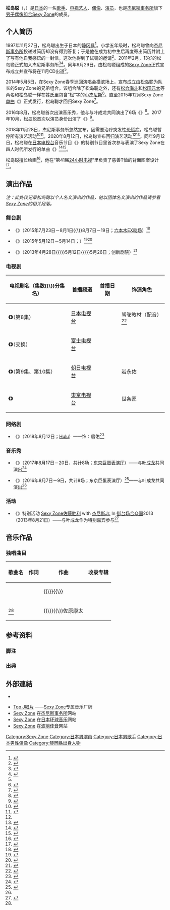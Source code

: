 {{NoteTA
|G1 = JP Show
}}
{{藝人
| 姓名 = 松島聰
| 類型 = 男藝人
| 外文名 = {{lang|ja|松島 聡}}
| 外文 = ja
| 羅馬拼音 = Matsushima Sō
| 出生日期 = {{Birth date and age|1997|11|27}}
| 出生地 = {{JPN}}[[静冈县|静冈县]]
| 職業 = [[歌手|歌手]]、[[日本電視藝人|电视艺人]]、[[偶像_(日本)|偶像]]、[[演员|演员]]
| 音樂類型 = [[日語流行音樂|日語流行音樂]]
| 出道日期 = 2011年
| 活躍年代 = 2011年2月 - 2018年11月28日<br>2020年8月12日 -
| 經紀公司 = [[傑尼斯事務所|傑尼斯事務所]]
| 相關團體 = [[Sexy_Zone|Sexy Zone]]
| 網站 =   [https://www.johnnys-net.jp/page?id=artistTop&artist=24 Sexy Zone官方网站]
| IMDb = 12402678
}}
{{japanese|japanese=松島 聡|kana=まつしま そう|romaji=Matsushima Sō}}

'''松岛聪'''（{{jpn|j=松島 聡|hg=まつしま そう|rm=Matsushima Sō}}，{{bd|1997年|11月27日|catIdx=Matsushima Sō}}）是[[日本|日本]]的一名[[歌手|歌手]]、[[日本電視藝人|电视艺人]]、[[偶像_(日本)|偶像]]、[[演员|演员]]，也是[[杰尼斯事务所|杰尼斯事务所]]旗下[[男子组合|男子偶像组合]][[Sexy_Zone|Sexy Zone]]的成员。

== 个人简历 ==
1997年11月27日，松岛聪出生于日本的[[静冈县|静冈县]]<ref>{{cite web |title=Sexy Zone - Profile |url=https://www.johnnys-net.jp/page?id=profile&artist=24 |publisher=[[杰尼斯事务所|杰尼斯事务所]] |accessdate=2021-01-30 |archive-date=2021-01-24 |archive-url=https://web.archive.org/web/20210124054119/https://www.johnnys-net.jp/page?id=profile&artist=24 |dead-url=no }}</ref>。小学五年级时，松岛聪曾向[[杰尼斯事务所|杰尼斯事务所]]投递过简历却没有得到答复；于是他在成为初中生后再度寄出简历并附上了写有他自我感悟的一封信，这次他得到了试镜的邀请<ref>{{cite journal |title=Sexy Zone A La Mode Vol.4 ―いまだから話せること― |journal={{Link-ja|duet|duet}} |issue=2015年10月号 |page=37 |publisher=[[一橋集團|家庭社]] |location=[[东京都|东京都]]}}</ref>。2011年2月，13岁的松岛聪正式加入杰尼斯事务所<ref name="NikkanSports">{{cite web |title=セクシーさ売りにジャニーズに新ユニット |url=https://www.nikkansports.com/entertainment/news/p-et-tp0-20110930-842678.html |publisher=[[日刊体育|日刊体育]] |accessdate=2021-01-30 |archive-date=2019-03-31 |archive-url=https://web.archive.org/web/20190331115536/https://www.nikkansports.com/entertainment/news/p-et-tp0-20110930-842678.html |dead-url=no }}</ref><ref>{{cite web |title=Sexy Zone・松島聡、20歳のバースデーに「自立してSexy Zoneの役に立ちたい」と決意表明！ |url=https://thetv.jp/news/detail/129107/ |publisher=The TV |accessdate=2021-01-30 |archive-date=2021-02-03 |archive-url=https://web.archive.org/web/20210203213837/https://thetv.jp/news/detail/129107/ |dead-url=no }}</ref>。同年9月29日，由松岛聪组成的[[Sexy_Zone|Sexy Zone]]正式宣布成立并宣布将在11月CD出道<ref name="NikkanSports" />。

2014年5月5日，在Sexy Zone春季巡回演唱会[[横滨|横滨]]场上，宣布成立由松岛聪为队长的Sexy Zone的兄弟组合{{Link-ja|小杰尼斯解散团体 (2000年以后)|ジャニーズJr.解散グループ (2000年以降)|Sexy 松}}。该组合除了松岛聪之外，还有[[松仓海斗|松仓海斗]]和[[松田元太|松田元太]]等两名和松岛聪一样在姓氏里包含“松”字的[[小杰尼斯|小杰尼斯]]<ref>{{cite web |title=Ｓｅｘｙ　Ｚｏｎｅに弟分ユニット誕生 |url=http://www.nikkansports.com/entertainment/news/p-et-tp0-20140506-1296523.html |publisher=[[日刊体育|日刊体育]] |accessdate=2021-01-30 |archive-date=2019-11-30 |archive-url=https://web.archive.org/web/20191130222252/https://www.nikkansports.com/entertainment/news/p-et-tp0-20140506-1296523.html |dead-url=no }}</ref>。直至2015年12月Sexy Zone[[单曲|单曲]]《{{Link-ja|多彩Eyes|カラフル Eyes}}》正式发行，松岛聪才回归Sexy Zone<ref>{{cite web |title=Sexy Zoneがデビュー5周年 少年から大人への成長、個々のキャラ確立…5人が歩んだ軌跡を辿る |url=https://mdpr.jp/news/detail/1636149 |publisher=[[Modelpress|Modelpress]] |accessdate=2021-01-30 |archive-date=2021-02-04 |archive-url=https://web.archive.org/web/20210204143103/https://mdpr.jp/news/detail/1636149 |dead-url=no }}</ref>。

2016年8月，松岛聪首次出演音乐秀，他与与叶成龙共同演出了6场《{{Link-ja|杰尼斯夏日乐园2016|Johnnys' Summer Paradise 2016}}》<ref name="Chunichi">{{cite news |url=http://www.chunichi.co.jp/chuspo/article/entertainment/news/CK2016080902000152.html |title=ピュアでハッピー２人だけのコンサート　セクゾ松島＆マリウス |work=[[中日体育|中日体育]] |location=[[名古屋市|名古屋市]] |publisher=[[中日新闻社|中日新闻社]] |date=2016-08-09 |deadurl=yes |archiveurl=https://web.archive.org/web/20160808235423/http://www.chunichi.co.jp/chuspo/article/entertainment/news/CK2016080902000152.html |archivedate=2016-08-08 |accessdate=2021-01-30 }}</ref>。2017年10月，松岛聪首次以演员身份出演了《{{Link-ja|世界奇妙物语 秋季特别篇 (2017年)|世にも奇妙な物語 秋の特別編 (2017年)|世界奇妙物语 2017年秋季特别篇}}》<ref name="mdpr">{{cite web |title=Sexy Zone松島聡「世にも奇妙な物語」でドラマ初出演にして初主演 愛される「聡ちゃん」トレンド入りの反響 |url=https://mdpr.jp/news/detail/1719720 |publisher=[[Modelpress|Modelpress]] |accessdate=2021-01-31 |archive-date=2018-11-28 |archive-url=https://web.archive.org/web/20181128164813/https://mdpr.jp/news/detail/1719720 |dead-url=no }}</ref>。

2018年11月28日，杰尼斯事务所忽然宣布，因需要治疗突发性[[恐慌症|恐慌症]]，松岛聪暂停所有演艺活动<ref name="Johnnys">{{cite web |title=弊社所属タレント松島聡（Sexy Zone）に関するお知らせ |url=https://www.johnnys-net.jp/page?id=text&dataId=1620&artist=24 |publisher=[[杰尼斯事务所|杰尼斯事务所]] |accessdate=2021-01-31 |archive-date=2018-11-30 |archive-url=https://web.archive.org/web/20181130130738/https://www.johnnys-net.jp/page?id=text&dataId=1620&artist=24 |dead-url=no }}</ref><ref>{{cite web |title=Ｓｅｘｙ　Ｚｏｎｅ松島聡、パニック障害による体調不良で療養 |url=https://www.sanspo.com/geino/news/20181128/joh18112815300002-n1.html |publisher=[[产经体育|产经体育]] |accessdate=2021-01-31 |archive-date=2018-11-28 |archive-url=https://web.archive.org/web/20181128164614/https://www.sanspo.com/geino/news/20181128/joh18112815300002-n1.html |dead-url=no }}</ref>。2020年8月12日，松岛聪宣布回归演艺活动<ref name="Johnnys" /><ref>{{cite web |title=セクゾ松島　突発性パニック障害から活動再開…段階を踏みながら緩やかに |url=https://www.daily.co.jp/gossip/2020/08/12/0013597554.shtml?pu=20200812 |publisher=体育日报 |accessdate=2021-01-31}}</ref>。同年9月12日，松岛聪在[[日本电视台|日本电视台]]音乐节目《{{Link-ja|音乐节 (日本电视台节目)|THE MUSIC DAY|音乐节}}》的特别节目里首次参与表演了Sexy Zone在四人时代所发行的单曲《{{Link-ja|RUN (Sexy Zone单曲)|RUN (Sexy Zoneの曲)|RUN}}》<ref>{{cite web |title=Sexy Zone「THE MUSIC DAY」“5人で出演”にファン歓喜 松島聡復帰後テレビ初 - モデルプレス |url=https://mdpr.jp/news/detail/2219385 |publisher=[[Modelpress|Modelpress]] |accessdate=2021-01-31 |archive-date=2020-09-11 |archive-url=https://web.archive.org/web/20200911002802/https://mdpr.jp/news/detail/2219385 |dead-url=no }}</ref><ref>{{cite web |title=Sexy Zone松島聡、1年9ヶ月ぶりパフォーマンス復帰 櫻井翔も「応援してるよ！」 - モデルプレス |url=https://mdpr.jp/music/detail/2221557 |publisher=[[Modelpress|Modelpress]] |accessdate=2021-01-31 |archive-date=2020-09-16 |archive-url=https://web.archive.org/web/20200916070338/https://mdpr.jp/music/detail/2221557 |dead-url=no }}</ref>。

松岛聪擅长绘画<ref>{{cite web |title=Sexy Zone冠番組第3弾でマンガ、ダンス、漫才に挑戦 |url=https://natalie.mu/music/news/293651 |publisher=[[Natalie_(網站)|Natalie]] |accessdate=2021-01-31 |archive-date=2021-02-04 |archive-url=https://web.archive.org/web/20210204130345/https://natalie.mu/music/news/293651 |dead-url=no }}</ref>，他在“第41届[[24小時電視_「愛心救地球」|24小时电视]]”里负责了慈善T恤的背面图案设计<ref>{{cite web |title=「24時間テレビ」チャリTシャツ、史上初の2デザイン Sexy Zone着用ショットも到着 |url=https://mdpr.jp/news/detail/1771461 |publisher=[[Modelpress|Modelpress]] |accessdate=2021-01-31 |archive-date=2018-08-06 |archive-url=https://web.archive.org/web/20180806181551/https://mdpr.jp/news/detail/1771461 |dead-url=no }}</ref>。

== 演出作品 ==
''注：此处仅记录松岛聪以个人名义演出的作品，他以团体名义演出的作品请参看[[Sexy_Zone|Sexy Zone]]的相关段落。''

=== 舞台剧 ===
* 《{{Link-ja|我武者罗！|ガムシャラ!|我武者罗！Summer Station}}》（2015年7月23日－8月1日{{\}}8月7日－19日；[[EX_THEATER_ROPPONGI|六本木EX剧场]]）<ref>{{cite web |title=スケジュール |url=http://www.tv-asahi.co.jp/ex-theater/sphone/schedule/0385/ |publisher=[[朝日电视台|朝日电视台]] |accessdate=2021-01-30 |archive-date=2015-07-17 |archive-url=https://web.archive.org/web/20150717042043/http://www.tv-asahi.co.jp/ex-theater/sphone/schedule/0385/ |dead-url=no }}</ref>

* 《{{Link-ja|杰尼斯银座|ジャニーズ銀座|杰尼斯银座2015}}》（2015年5月12日－5月14日；{{Link-ja|创新剧院|シアタークリエ}}）<ref>{{cite web |title=ジャニーズJr.がクリエ公演で初座長！ |url=https://thetv.jp/news/detail/58160/ |publisher=The TV |accessdate=2021-01-30 |archive-date=2020-10-28 |archive-url=https://web.archive.org/web/20201028160123/https://thetv.jp/news/detail/58160/ |dead-url=no }}</ref><ref>{{cite news |url=http://www.tohostage.com/johnnys-ginza/schedule.html |title=シアタークリエ『ジャニーズ銀座2015』 |work=[[东宝|东宝]] |deadurl=yes |archiveurl=https://web.archive.org/web/20150721115252/http://www.tohostage.com/johnnys-ginza/schedule.html |archivedate=2015-07-21 |accessdate=2021-01-30 }}</ref>

* 《{{Link-ja|杰尼斯银座|ジャニーズ銀座|Live House杰尼斯银座}}》（2013年4月28日{{\}}5月12日{{\}}5月26日；创新剧院）<ref>{{cite news |url=http://www.tohostage.com/johnnys-ginza/ticket.html |title=シアタークリエ『Live House ジャニーズ銀座』 |work=[[东宝|东宝]] |deadurl=yes |archiveurl=https://web.archive.org/web/20131005083540/http://www.tohostage.com/johnnys-ginza/ticket.html |archivedate=2013-10-05 |accessdate=2021-01-30 }}</ref>

=== 电视剧 ===
{| class="wikitable" style="width:50%; text-align:center;"
|-
! 电视剧名（集数{{\}}分集名）
! {{JPN}}首播频道
! {{JPN}}首播日期
! 饰演角色
|-
| align=left | '''《{{Link-ja|我的房间|吾輩の部屋である}}》'''（第8集）
| [[日本电视台|日本电视台]]
| {{Start date|2017|11|07}}
| 驾驶教材（[[配音|配音]]）<ref>{{cite web |title=吾輩の部屋である - ゲストコメント |url=https://www.ntv.co.jp/wagaheya/guest/index.html#guestSP8 |publisher=[[日本电视台|日本电视台]] |accessdate=2021-01-30 |archive-date=2020-11-30 |archive-url=https://web.archive.org/web/20201130232807/https://www.ntv.co.jp/wagaheya/guest/index.html#guestSP8 |dead-url=no }}</ref>
|-
| align=left | '''《{{Link-ja|世界奇妙物语 秋季特别篇 (2017年)|世にも奇妙な物語 秋の特別編 (2017年)|世界奇妙物语 2017年秋季特别篇}}》'''（交换）
| [[富士电视台|富士电视台]]
| {{Start date|2017|10|14}}
| {{CMain|宽太<ref name="mdpr" />}}
|-
| align=left | '''《{{Link-ja|小太郎一個人生活|コタロー1人暮らし}}》'''（第9集、第10集）
| [[朝日电视台|朝日电视台]]
| {{Start date|2021|4|24}}
| 岩永佑
|-
| align=left | '''《{{Link-ja|記憶搜查 特別篇2～新宿東署事件簿～|記憶捜査〜新宿東署事件ファイル〜}}》'''
| [[東京电视台|東京电视台]]
| {{Start date|2022|6|20}}
| 世条匠
|}

=== 网络剧 ===
* 《{{Link-ja|赌博霸王传 零|賭博覇王伝 零|ZERO 一获千金游戏 城山小太郎篇}}》（2018年8月12日；[[Hulu|Hulu]]{{efn|1=2018年12月24日，该作品与其他《{{Link-ja|赌博霸王传 零|賭博覇王伝 零|ZERO 一获千金游戏}}》衍生剧以“圣诞节☆ZERO ZERO的Another Story一次全放送SP”的名义在[[地面电视|地面电视]]播出<ref>{{cite web |title=NEWS 加藤ら4人の副音声も楽しめる　『ゼロ』スピンオフ『クリスマス☆ゼロ』12月24日に放送 |url=https://realsound.jp/movie/2018/11/post-284663.html |publisher=Real Sound |accessdate=2021-01-30 |archive-date=2021-01-11 |archive-url=https://web.archive.org/web/20210111082006/https://realsound.jp/movie/2018/11/post-284663.html |dead-url=no }}</ref>。}}）——饰：启佑<ref>{{cite web |title=Sexy Zone松島聡が手越祐也主演のHulu『エピソードZERO 城山小太郎編』に出演 |url=https://www.tvlife.jp/entame/182525 |publisher=TV Life |accessdate=2021-01-30 |archive-date=2021-02-03 |archive-url=https://web.archive.org/web/20210203134713/https://www.tvlife.jp/entame/182525 |dead-url=no }}</ref>

=== 音乐秀 ===
* 《{{Link-ja|夏日乐园2017|Summer Paradise 2017|夏日乐园2017 “那又怎样？你只活一次！”}}》（2017年8月17日－20日，共计8场；[[MEETS_PORT#TOKYO_DOME_CITY_HALL|东京巨蛋表演厅]]）——与[[叶成龙|叶成龙]]共同演出<ref name="News24">{{cite news |url=http://www.news24.jp/articles/2017/08/18/08370106.html |title=松島＆マリウス、ファンにドイツ語の愛称 |work=[[NTV_NEWS24|NEWS24]] |date=2017-08-18 |deadurl=yes |archiveurl=https://web.archive.org/web/20170916225424/http://www.news24.jp/articles/2017/08/18/08370106.html |archivedate=2017-09-16 |accessdate=2021-01-30 }}</ref>

* 《{{Link-ja|杰尼斯夏日乐园2016|Johnnys' Summer Paradise 2016|夏日乐园2016 “嘿！嘿！～夏天的回忆～”}}》（2016年8月7日－9日，共计8场；东京巨蛋表演厅）<ref>{{cite news |url=http://www.johnnys-net.jp/page?id=consta&artist=26%23430#430 |title=Johnny's Summer Paradise 2016 |work=[[杰尼斯事务所|杰尼斯事务所]] |deadurl=yes |archiveurl=https://archive.is/20160801220514/http://www.johnnys-net.jp/page?id=consta&artist=26%23430#430 |archivedate=2016-08-01 |accessdate=2021-01-30 }}</ref>——与叶成龙共同演出<ref name="Chunichi" />

=== 活动 ===
* 《{{Link-ja|Real Scope|リアルスコープ|Real Scope Hyper}}》特别活动 [[Sexy_Zone|Sexy Zone]][[佐藤胜利|佐藤胜利]] with [[小傑尼斯|杰尼斯Jr.]] In [[御台场合众国|御台场合众国]]2013（2013年8月21日）——与叶成龙作为特别嘉宾参与<ref>{{cite web |title=Sexy Zone・佐藤勝利のイベントにマリウス葉と松島聡が特別出演！ ジャニーズJr.からは35人が登場!! |url=https://thetv.jp/news/detail/40657/ |publisher=The TV |accessdate=2021-01-30 |archive-date=2018-11-28 |archive-url=https://web.archive.org/web/20181128210711/https://thetv.jp/news/detail/40657/ |dead-url=no }}</ref>

== 音乐作品 ==
=== 独唱曲目 ===
{| class="wikitable" style="width:75%; text-align:center;"
|-
! 歌曲名
! 作词
! 作曲
! 收录专辑
|-
| align=left | '''{{lang|en|Break out my shell}}'''
| {{Link-ja|zopp|zopp}}
| {{Link-ja|山口进|川口進|Susumu Kawaguchi}}{{\}}{{lang|en|Joakim Bjornberg}}{{\}}{{Link-en|Christofer Erixon|Christofer Erixon}}
| align=left | {{small|收录于[[精选辑|精选辑]]《{{Link-ja|Sexy Zone 5th Anniversary Best|Sexy Zone 5th Anniversary Best}}》的B版初回限定盘。}}
|-
| align=left | '''{{lang|en|Mermaid}}'''<ref name="News24" />
| {{lang|ja|ケリー}}
| {{lang|en|Susumu Kawaguchi}}{{\}}{{lang|ja|コバヤシユウジ}}{{\}}佐原康太
| align=left | {{small|收录于影音辑《{{Link-ja|Sexy Zone Presents Sexy Tour 2017〜STAGE|Sexy Zone Presents Sexy Tour 2017〜STAGE}}》的初回限定盘特别附赠CD。}}
|}

== 参考资料 ==
=== 脚注 ===
{{ReflistH}}
{{Notelist}}
{{ReflistF}}

=== 出典 ===
{{ReflistH}}
{{Reflist|3}}
{{ReflistF}}

== 外部連結 ==
*{{imdb name|id=12402678}}
{{Portal|日本|人物}}

* [https://topjrecords.jp/ Top J唱片] {{Wayback|url=https://topjrecords.jp/ |date=20210223082023 }}——[[Sexy_Zone|Sexy Zone]]专属音乐厂牌
* [https://www.johnnys-net.jp/page?id=artistTop&artist=24 Sexy Zone] {{Wayback|url=https://www.johnnys-net.jp/page?id=artistTop&artist=24 |date=20210329223814 }}在[[杰尼斯事务所|杰尼斯事务所]]网站
* [https://www.universal-music.co.jp/sexyzone/ Sexy Zone] {{Wayback|url=https://www.universal-music.co.jp/sexyzone/ |date=20210320141121 }}在[[環球音樂_(日本)|日本环球音乐]]网站
* [https://sexyzone.ponycanyon.co.jp/ Sexy Zone] {{Wayback|url=https://sexyzone.ponycanyon.co.jp/ |date=20201101113619 }}在[[波丽佳音|波丽佳音]]网站


{{Sexy Zone}}
{{傑尼斯事務所}}

{{Authority control}}
{{DEFAULTSORT:Matsushima, So}}
[[Category:Sexy_Zone|Category:Sexy Zone]]
[[Category:日本男演員|Category:日本男演員]]
[[Category:日本男歌手|Category:日本男歌手]]
[[Category:日本男性偶像|Category:日本男性偶像]]
[[Category:靜岡縣出身人物|Category:靜岡縣出身人物]]